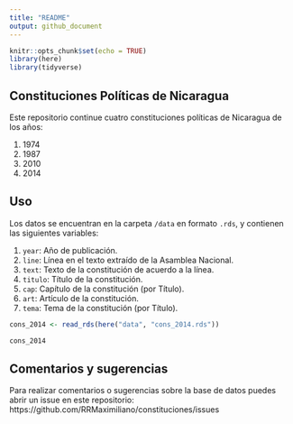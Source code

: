 ```yaml
---
title: "README"
output: github_document
---
```


```r
knitr::opts_chunk$set(echo = TRUE)
library(here)
library(tidyverse)
```

## Constituciones Políticas de Nicaragua

Este repositorio continue cuatro constituciones políticas de Nicaragua de los años: 

1. 1974
2. 1987
3. 2010
4. 2014

## Uso

Los datos se encuentran en la carpeta `/data` en formato `.rds`, y contienen las siguientes variables: 

1. `year`: Año de publicación.
2. `line`: Línea en el texto extraído de la Asamblea Nacional.
3. `text`: Texto de la constitución de acuerdo a la línea.
4. `titulo`: Título de la constitución.
5. `cap`: Capítulo de la constitución (por Título).
6. `art`: Artículo de la constitución.
7. `tema`: Tema de la constitución (por Título). 

```r
cons_2014 <- read_rds(here("data", "cons_2014.rds"))
```

```r
cons_2014
```

## Comentarios y sugerencias

Para realizar comentarios o sugerencias sobre la base de datos puedes abrir un issue en este repositorio: https://github.com/RRMaximiliano/constituciones/issues